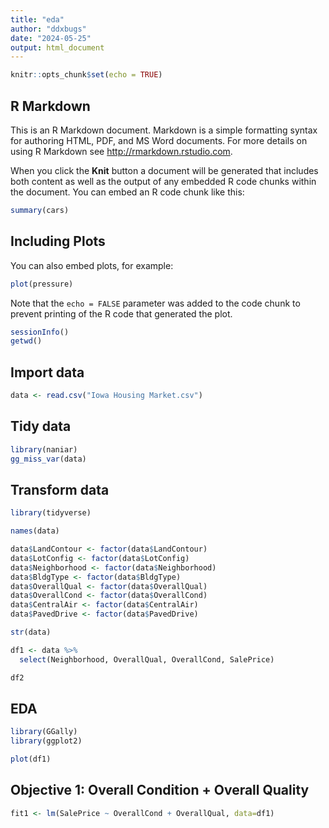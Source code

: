 ---
title: "eda"
author: "ddxbugs"
date: "2024-05-25"
output: html_document
---

```{r setup, include=FALSE}
knitr::opts_chunk$set(echo = TRUE)
```

## R Markdown

This is an R Markdown document. Markdown is a simple formatting syntax for authoring HTML, PDF, and MS Word documents. For more details on using R Markdown see <http://rmarkdown.rstudio.com>.

When you click the **Knit** button a document will be generated that includes both content as well as the output of any embedded R code chunks within the document. You can embed an R code chunk like this:

```{r cars}
summary(cars)
```

## Including Plots

You can also embed plots, for example:

```{r pressure, echo=FALSE}
plot(pressure)
```

Note that the `echo = FALSE` parameter was added to the code chunk to prevent printing of the R code that generated the plot.

```{r}
sessionInfo()
getwd()
```

## Import data
```{r}
data <- read.csv("Iowa Housing Market.csv")
```

## Tidy data
```{r}
library(naniar)
gg_miss_var(data)
```
## Transform data
```{r}
library(tidyverse)

names(data)

data$LandContour <- factor(data$LandContour)
data$LotConfig <- factor(data$LotConfig)
data$Neighborhood <- factor(data$Neighborhood)
data$BldgType <- factor(data$BldgType)
data$OverallQual <- factor(data$OverallQual)
data$OverallCond <- factor(data$OverallCond)
data$CentralAir <- factor(data$CentralAir)
data$PavedDrive <- factor(data$PavedDrive)

str(data)

df1 <- data %>%
  select(Neighborhood, OverallQual, OverallCond, SalePrice)

df2
```

## EDA

```{r}
library(GGally)
library(ggplot2)

plot(df1)
```
## Objective 1: Overall Condition + Overall Quality
```{r}
fit1 <- lm(SalePrice ~ OverallCond + OverallQual, data=df1)
```


